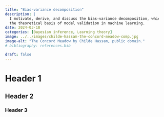 ```yaml
---
title: "Bias-variance decomposition"
description: |
  I motivate, derive, and discuss the bias-variance decomposition, which forms
  the theoretical basis of model validation in machine learning.
date: 2024-03-18
categories: [Bayesian inference, Learning theory]
image: ../../images/childe-hassam-the-concord-meadow-comp.jpg
image-alt: "The Concord Meadow by Childe Hassam, public domain."
# bibliography: references.bib

draft: false
---
```


# Header 1

## Header 2

### Header 3
